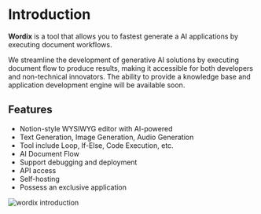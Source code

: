 
# Introduction

**Wordix** is a tool that allows you to fastest generate a AI applications by executing document workflows.

We streamline the development of generative AI solutions by executing document flow to produce results, making it accessible for both developers and non-technical innovators. 
The ability to provide a knowledge base and application development engine will be available soon.


## Features

- Notion-style WYSIWYG editor with AI-powered
- Text Generation, Image Generation, Audio Generation
- Tool include Loop, If-Else, Code Execution, etc.
- AI Document Flow
- Support debugging and deployment
- API access
- Self-hosting
- Possess an exclusive application

<Bleed>![wordix introduction](/introduction.png)</Bleed>
